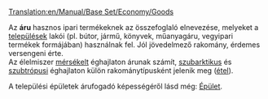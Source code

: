 [[Translation:en/Manual/Base Set/Economy/Goods]]

{{hu/Rakomány|név=Áru
|kép=Goods.png
|termeli=mindhárom valós éghajlaton: [[hu/Manual/Base Set/Economy/Olajfinomító|olajfinomító]], továbbá:
* mérsékelt éghajlaton: [[hu/Manual/Base Set/Economy/Gyár|gyár]], [[hu/Manual/Base Set/Economy/Fűrésztelep|fűrésztelep]];
* szubarktikus éghajlaton: [[hu/Manual/Base Set/Economy/Nyomda|nyomda]];
* szubtrópusi éghajlaton: [[hu/Manual/Base Set/Economy/Gyár|gyár]]

|fogadja=mindhárom valós éghajlaton: [[hu/Manual/Települések|település]]
}}
Az '''áru''' hasznos ipari termékeknek az összefoglaló elnevezése, melyeket a [[hu/Manual/Települések|települések]] lakói (pl. bútor, jármű, könyvek, műanyagáru, vegyipari termékek formájában) használnak fel. Jól jövedelmező rakomány, érdemes versengeni érte.<br>
Az élelmiszer [[hu/Manual/Éghajlatok#Mérsékelt|mérsékelt]] éghajlaton árunak számít, [[hu/Manual/Éghajlatok#Szubarktikus|szubarktikus]] és [[hu/Manual/Éghajlatok#Szubtrópusi|szubtrópusi]] éghajlaton külön rakománytípusként jelenik meg ([[hu/Manual/Base Set/Economy/Étel|étel]]).


A települési épületek árufogadó képességéről lásd még: [[hu/Manual/Épület|Épület]].
{{hu/Navbox Rakomány}}